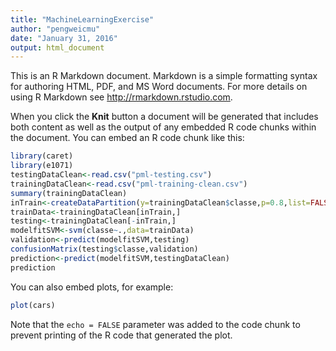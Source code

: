 ```yaml
---
title: "MachineLearningExercise"
author: "pengweicmu"
date: "January 31, 2016"
output: html_document
---
```


This is an R Markdown document. Markdown is a simple formatting syntax for authoring HTML, PDF, and MS Word documents. For more details on using R Markdown see <http://rmarkdown.rstudio.com>.

When you click the **Knit** button a document will be generated that includes both content as well as the output of any embedded R code chunks within the document. You can embed an R code chunk like this:

```r
library(caret)
library(e1071)
testingDataClean<-read.csv("pml-testing.csv")
trainingDataClean<-read.csv("pml-training-clean.csv")
summary(trainingDataClean)
inTrain<-createDataPartition(y=trainingDataClean$classe,p=0.8,list=FALSE)
trainData<-trainingDataClean[inTrain,]
testing<-trainingDataClean[-inTrain,]
modelfitSVM<-svm(classe~.,data=trainData)
validation<-predict(modelfitSVM,testing)
confusionMatrix(testing$classe,validation)
prediction<-predict(modelfitSVM,testingDataClean)
prediction
```

You can also embed plots, for example:

```r
plot(cars)
```

Note that the `echo = FALSE` parameter was added to the code chunk to prevent printing of the R code that generated the plot.
